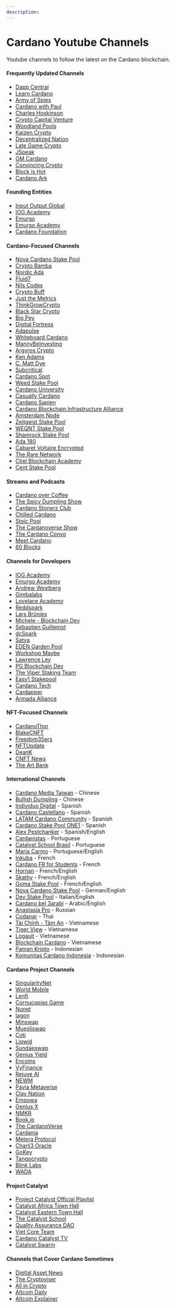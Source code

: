 ```yaml
---
description: 
---
```


# Cardano Youtube Channels

Youtube channels to follow the latest on the Cardano blockchain. 

#### Frequently Updated Channels
- [Dapp Central](https://www.youtube.com/@DappCentral)
- [Learn Cardano](https://www.youtube.com/@LearnCardano) 
- [Army of Spies](https://www.youtube.com/@ArmyofSpies)
- [Cardano with Paul](https://www.youtube.com/@CardanoWithPaul)
- [Charles Hoskinson](https://www.youtube.com/c/charleshoskinsoncrypto)
- [Crypto Capital Venture](https://www.youtube.com/@CryptoCapitalVenture) 
- [Woodland Pools](https://www.youtube.com/@WoodlandPools) 
- [Kaizen Crypto](https://www.youtube.com/@KaizenCrypto)
- [Decentralized Nation](https://www.youtube.com/@decentralizednation)
- [Late Game Crypto](https://www.youtube.com/@LateGameCrypto)
- [JSpeak](https://www.youtube.com/@j_speak)
- [GM Cardano](https://www.youtube.com/@gmcardano)
- [Convincing Crypto](https://www.youtube.com/@ConvincingCrypto)
- [Block is Hot](https://www.youtube.com/@blockishot971)
- [Cardano Ark](https://www.youtube.com/@cardanoark)

#### Founding Entities
- [Input Output Global](https://www.youtube.com/c/IohkIo)
- [IOG Academy](https://www.youtube.com/@iogacademy)
- [Emurgo](https://www.youtube.com/c/EMURGO)
- [Emurgo Academy](https://www.youtube.com/@emurgoacademy3838)
- [Cardano Foundation](https://www.youtube.com/@CardanoFoundation)

#### Cardano-Focused Channels
- [Nova Cardano Stake Pool](https://www.youtube.com/@NOVApool)
- [Crypto Bamba](https://www.youtube.com/@CryptoBamba/)
- [Nordic Ada](https://www.youtube.com/@NordicADA)
- [Fluid7](https://www.youtube.com/@fluid7)
- [Nils Codes](https://www.youtube.com/@NilsCodes)
- [Crypto Buff](https://www.youtube.com/@CryptoBuff)
- [Just the Metrics](https://www.youtube.com/@justthemetrics)
- [ThinkGrowCrypto](https://www.youtube.com/@ThinkGrowCrypto)
- [Black Star Crypto](https://www.youtube.com/@blackstarcrypto1662)
- [Big Pey](https://www.youtube.com/@bigpey)
- [Digital Fortress](https://www.youtube.com/@DigitalFortress)
- [Adapulse](https://www.youtube.com/@AdaPulse)
- [Whiteboard Cardano](https://www.youtube.com/@WhiteboardCardano)
- [MannyBeInvesting](https://www.youtube.com/@MannyBeInvesting)
- [Argyros Crypto](https://www.youtube.com/@ArgyrosCrypto)
- [Ken Adams](https://www.youtube.com/@KEWW-ADA)
- [C. Matt Dye](https://www.youtube.com/@CMattDye/)
- [Subcritical](https://www.youtube.com/@Subcritical)
- [Cardano Spot](https://www.youtube.com/@cardanospot5022)
- [Weed Stake Pool](https://www.youtube.com/@CardanoWEEDStakePool)
- [Cardano University](https://www.youtube.com/@cardanouniversity/)
- [Casually Cardano](https://www.youtube.com/@CasuallyCardano)
- [Cardano Sapien](https://www.youtube.com/@S-PIEN)
- [Cardano Blockchain Infrastructure Alliance](https://www.youtube.com/@CardanoBlockchainInfraAlliance)
- [Amsterdam Node](https://www.youtube.com/@amsterdamnode3691)
- [Zeitgeist Stake Pool](https://www.youtube.com/@MrRobwag)
- [WEQNT Stake Pool](https://www.youtube.com/@TheCardanoCommunityPodcast)
- [Shamrock Stake Pool](https://www.youtube.com/@shamrockstakepool2837)
- [Ada 180](https://www.youtube.com/@ADA180)
- [Cabaret Voltaire Encrypted](https://www.youtube.com/@cabaretVoltaire)
- [The Rare Network](https://www.youtube.com/@RareNetworkEvents)
- [Ctiel Blockchain Academy](https://www.youtube.com/@cteilblockchainacademy7328)
- [Cent Stake Pool](https://www.youtube.com/@centstakepoolcentral7092)

#### Streams and Podcasts
- [Cardano over Coffee](https://www.youtube.com/@cardanoovercoffee)
- [The Spicy Dumpling Show](https://www.youtube.com/@spicydumplingshow1856)
- [Cardano Stonerz Club](https://www.youtube.com/@CardanoStonerzClub)
- [Chilled Cardano](https://www.youtube.com/@ChilledCardano)
- [Stoic Pool](https://www.youtube.com/@StoicPool)
- [The Cardanoverse Show](https://www.youtube.com/@TheCardanoVerseShow)
- [The Cardano Convo](https://www.youtube.com/@TheCardanoConvo)
- [Meet Cardano](https://www.youtube.com/@MeetCardano)
- [60 Blocks](https://www.youtube.com/@60blocks_io)

#### Channels for Developers
- [IOG Academy](https://www.youtube.com/@iogacademy)
- [Emurgo Academy](https://www.youtube.com/@emurgoacademy3838)
- [Andrew Westberg](https://www.youtube.com/@AndrewWestberg)
- [Gimbalabs](https://www.youtube.com/@gimbalabs)
- [Lovelace Academy](https://www.youtube.com/@LovelaceAcademy)
- [Reddspark](https://www.youtube.com/@ReddSpark)
- [Lars Brünjes](https://www.youtube.com/@larsbrunjes37)
- [Michele - Blockchain Dev](https://www.youtube.com/@michele-blockchaindev1986)
- [Sebastien Guillemot](https://www.youtube.com/@SebastienGuillemot) 
- [dcSpark](https://www.youtube.com/@dcSpark)
- [Satya](https://www.youtube.com/@Satya-tb4we)
- [EDEN Garden Pool](https://www.youtube.com/channel/UCZvLM73pSD3aSJv6_Egf8Fg)
- [Workshop Maybe](https://www.youtube.com/@WorkshopMaybe)
- [Lawrence Ley](https://www.youtube.com/@lawrenceley8530/)
- [PG Blockchain Dev](https://www.youtube.com/@PGWAD)
- [The Viper Staking Team](https://www.youtube.com/@viperstakepool)
- [Easy1 Stakepool](https://www.youtube.com/@cardanoeasy1stakepoo674)
- [Cardano Tech](https://www.youtube.com/@cardanotech)
- [Cardapper](https://www.youtube.com/@cardapper3230)
- [Armada Alliance](https://www.youtube.com/@armada_alliance)

#### NFT-Focused Channels
- [CardanoThor](https://www.youtube.com/@CardanoThor)
- [BlakeCNFT](https://www.youtube.com/@blakeCNFT) 
- [Freedom35ers](https://youtube.com/@Freedom35ers)
- [NFTUpdate](https://www.youtube.com/@NFTUpdate/)
- [DeanK](https://www.youtube.com/@DeanKYouTube)
- [CNFT News](https://www.youtube.com/@cnftnews)
- [The Art Bank](https://www.youtube.com/@theartbank)

#### International Channels
- [Cardano Media Taiwan](https://www.youtube.com/@cardanomediataiwan) - Chinese
- [Bullish Dumpling](https://www.youtube.com/@BullishDumpling) - Chinese
- [Individuo Digital](https://www.youtube.com/@IndividuoDigital) - Spanish
- [Cardano Castellano](https://www.youtube.com/@CardanoCastellano) - Spanish
- [LATAM Cardano Community](https://www.youtube.com/@LATAMCardanoCommunity) - Spanish
- [Cardano Stake Pool ONE1](https://www.youtube.com/@cardanostakepoolone1432/) - Spanish 
- [Alex Pestchanker](https://www.youtube.com/@alexpestchanker9356) - Spanish/English
- [Cardanistas](https://www.youtube.com/@Cardanistas) - Portuguese
- [Catalyst School Brasil](https://www.youtube.com/@CatalystBrasil) - Portuguese
- [Maria Carmo](https://www.youtube.com/@mariacarmo369) - Portuguese/English
- [Inkuba](https://www.youtube.com/@inkuba790) - French
- [Cardano FR for Students](https://www.youtube.com/@CardanoFRforstudents) - French
- [Hornan](https://www.youtube.com/@hancoeur) - French/English
- [Skathy](https://www.youtube.com/@SKATHYUnderstandCardano) - French/English
- [Goma Stake Pool](https://www.youtube.com/@gomastakepool5102) - French/English
- [Nova Cardano Stake Pool](https://www.youtube.com/@NOVApool) - German/English
- [Dev Stake Pool](https://www.youtube.com/@DEVStakePoolCardano) - Italian/English
- [Cardano bel 3arabi](https://www.youtube.com/@cardanati) - Arabic/English
- [Anastasia Pro](https://www.youtube.com/@anastasia.pro_blockchain) - Russian
- [Codanar](https://www.youtube.com/@codanar) - Thai
- [Tài Chính - Tâm An](https://www.youtube.com/@taichinh-taman5516/) - Vietnamese
- [Tiger View](https://www.youtube.com/@TIGERView/) - Vietnamese
- [Logauit](https://www.youtube.com/@logauit) - Vietnamese
- [Blockchain Cardano](https://www.youtube.com/@blockchain_cardano) - Vietnamese
- [Paman Kripto](https://www.youtube.com/@PamanKripto) - Indonesian
- [Komunitas Cardano Indonesia](https://www.youtube.com/@cardanoindonesia) - Indonesian

#### Cardano Project Channels
- [SingularityNet](https://www.youtube.com/@SingularityNET)
- [World Mobile](https://www.youtube.com/@WorldMobileTeam)
- [Lenfi](https://www.youtube.com/@LenfiOfficial)
- [Cornucopias Game](https://www.youtube.com/@CornucopiasGame)
- [Nunet](https://www.youtube.com/@nunet_global)
- [Iagon](https://www.youtube.com/channel/UCpIUqQSMK5cE4QncanEUpKg)
- [Minswap](https://www.youtube.com/@MinswapDEX)
- [Muesliswap](https://www.youtube.com/@muesliswap7512/)
- [Coti](https://www.youtube.com/@COTIGroup)
- [Liqwid](https://www.youtube.com/@liqwidfinance1450)
- [Sundaeswap](https://www.youtube.com/@sundaeswaplabs)
- [Genius Yield](https://www.youtube.com/@geniusyield6151)
- [Encoins](https://www.youtube.com/@encoins)
- [VyFinance](https://www.youtube.com/@VyFinance)
- [Rejuve AI](https://www.youtube.com/@RejuveAI)
- [NEWM](https://www.youtube.com/@projectNEWM)
- [Pavia Metaverse](https://www.youtube.com/@Pavia_io)
- [Clay Nation](https://www.youtube.com/@claymates)
- [Empowa](https://www.youtube.com/@empowa_io)
- [Genius X](https://www.youtube.com/@GeniusXOfficial)
- [NMKR](https://www.youtube.com/@nmkr_io)
- [Book.io](https://www.youtube.com/@book_io) 
- [The CardanoVerse](https://www.youtube.com/@cardanoverse/)
- [Cardania](https://www.youtube.com/@cardaniaHQ)
- [Metera Protocol](https://www.youtube.com/@meteraprotocol)
- [Charli3 Oracle](https://www.youtube.com/@charli3oracles40)
- [GoKey](https://www.youtube.com/@GoKeyFinance)
- [Tangocrypto](https://www.youtube.com/channel/UCmBDcgWgk3SOQA91s-rAFZg)
- [Blink Labs](https://www.youtube.com/@BlinkLabs_io)
- [WADA](https://www.youtube.com/@Wada_org)

#### Project Catalyst
- [Project Catalyst Official Playlist](https://www.youtube.com/playlist?list=PLnPTB0CuBOByRhpTUdALq4J89m_h7QqLk)
- [Catalyst Africa Town Hall](https://www.youtube.com/@catalystafricatownhall1239)
- [Catalyst Eastern Town Hall](https://www.youtube.com/@easterntownhall)
- [The Catalyst School](https://www.youtube.com/@TheCatalystSchool)
- [Quality Assurance DAO](https://www.youtube.com/@qadao)
- [Viet Core Team](https://www.youtube.com/@vietcoreteam/)
- [Cardano Catalyst TV](https://www.youtube.com/@cardanocatalysttv5717)
- [Catalyst Swarm](https://www.youtube.com/@catalystswarm)

#### Channels that Cover Cardano Sometimes
- [Digital Asset News](https://www.youtube.com/@DigitalAssetNews)
- [The Cryptoviser](https://www.youtube.com/@TheCryptoviser/)
- [All in Crypto](https://www.youtube.com/@realallincrypto)
- [Altcoin Daily](https://www.youtube.com/@AltcoinDaily)
- [Altcoin Explainer](https://www.youtube.com/@altexplainer)
